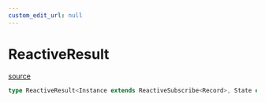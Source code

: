 ```yaml
---
custom_edit_url: null
---
```


# ReactiveResult
<div className="doc-side">
<div className="doc-main-source">

[source](https://github.com/naver/cfcs/blob/b8bcc2f/packages/vue3/src/reactive/types.ts#L11)

</div>
</div>

```ts
type ReactiveResult<Instance extends ReactiveSubscribe<Record>, State extends Record<string, any> = ReactiveState<Instance>, Methods extends keyof Partial<Instance> = any, Events extends Record<string, any> = {}>= { [ key in keyof State ] :  Ref<State[key]> } & { [ key in Methods ] :  Instance[key] } & ReactiveEvents<Events>
```
